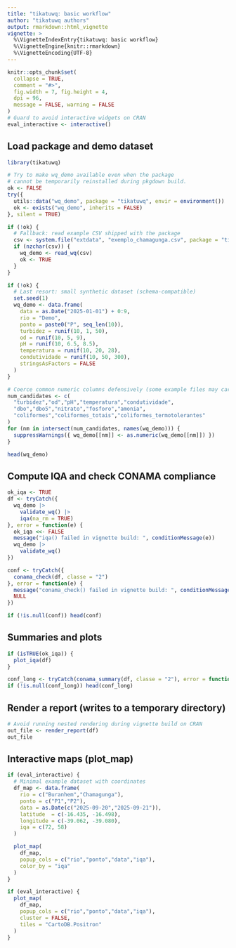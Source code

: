 ```yaml
---
title: "tikatuwq: basic workflow"
author: "tikatuwq authors"
output: rmarkdown::html_vignette
vignette: >
  %\VignetteIndexEntry{tikatuwq: basic workflow}
  %\VignetteEngine{knitr::rmarkdown}
  %\VignetteEncoding{UTF-8}
---
```


```r
knitr::opts_chunk$set(
  collapse = TRUE,
  comment = "#>",
  fig.width = 7, fig.height = 4,
  dpi = 96,
  message = FALSE, warning = FALSE
)
# Guard to avoid interactive widgets on CRAN
eval_interactive <- interactive()
```

## Load package and demo dataset

```r
library(tikatuwq)

# Try to make wq_demo available even when the package
# cannot be temporarily reinstalled during pkgdown build.
ok <- FALSE
try({
  utils::data("wq_demo", package = "tikatuwq", envir = environment())
  ok <- exists("wq_demo", inherits = FALSE)
}, silent = TRUE)

if (!ok) {
  # Fallback: read example CSV shipped with the package
  csv <- system.file("extdata", "exemplo_chamagunga.csv", package = "tikatuwq")
  if (nzchar(csv)) {
    wq_demo <- read_wq(csv)
    ok <- TRUE
  }
}

if (!ok) {
  # Last resort: small synthetic dataset (schema-compatible)
  set.seed(1)
  wq_demo <- data.frame(
    data = as.Date("2025-01-01") + 0:9,
    rio = "Demo",
    ponto = paste0("P", seq_len(10)),
    turbidez = runif(10, 1, 50),
    od = runif(10, 5, 9),
    pH = runif(10, 6.5, 8.5),
    temperatura = runif(10, 20, 28),
    condutividade = runif(10, 50, 300),
    stringsAsFactors = FALSE
  )
}

# Coerce common numeric columns defensively (some example files may carry strings)
num_candidates <- c(
  "turbidez","od","pH","temperatura","condutividade",
  "dbo","dbo5","nitrato","fosforo","amonia",
  "coliformes","coliformes_totais","coliformes_termotolerantes"
)
for (nm in intersect(num_candidates, names(wq_demo))) {
  suppressWarnings({ wq_demo[[nm]] <- as.numeric(wq_demo[[nm]]) })
}

head(wq_demo)
```

## Compute IQA and check CONAMA compliance

```r
ok_iqa <- TRUE
df <- tryCatch({
  wq_demo |>
    validate_wq() |>
    iqa(na_rm = TRUE)
}, error = function(e) {
  ok_iqa <<- FALSE
  message("iqa() failed in vignette build: ", conditionMessage(e))
  wq_demo |>
    validate_wq()
})

conf <- tryCatch({
  conama_check(df, classe = "2")
}, error = function(e) {
  message("conama_check() failed in vignette build: ", conditionMessage(e))
  NULL
})

if (!is.null(conf)) head(conf)
```

## Summaries and plots

```r
if (isTRUE(ok_iqa)) {
  plot_iqa(df)
}
```

```r
conf_long <- tryCatch(conama_summary(df, classe = "2"), error = function(e) NULL)
if (!is.null(conf_long)) head(conf_long)
```

## Render a report (writes to a temporary directory)

```r
# Avoid running nested rendering during vignette build on CRAN
out_file <- render_report(df)
out_file
```

## Interactive maps (plot_map)

```r
if (eval_interactive) {
  # Minimal example dataset with coordinates
  df_map <- data.frame(
    rio = c("Buranhem","Chamagunga"),
    ponto = c("P1","P2"),
    data = as.Date(c("2025-09-20","2025-09-21")),
    latitude  = c(-16.435, -16.498),
    longitude = c(-39.062, -39.080),
    iqa = c(72, 58)
  )

  plot_map(
    df_map,
    popup_cols = c("rio","ponto","data","iqa"),
    color_by = "iqa"
  )
}
```

```r
if (eval_interactive) {
  plot_map(
    df_map,
    popup_cols = c("rio","ponto","data","iqa"),
    cluster = FALSE,
    tiles = "CartoDB.Positron"
  )
}
```

